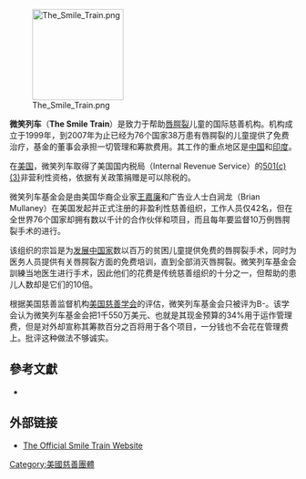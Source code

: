 [[File:The_Smile_Train.png|160px]]

'''微笑列车'''（'''The Smile Train'''）是致力于帮助[[唇腭裂|唇腭裂]]儿童的国际慈善机构。机构成立于1999年，到2007年为止已经为76个国家38万患有唇腭裂的儿童提供了免费治疗，基金的董事会承担一切管理和筹款费用。其工作的重点地区是[[中华人民共和国|中国]]和[[印度|印度]]。

在[[美国|美国]]，微笑列车取得了美国国内税局（Internal Revenue Service）的[[501(c)(3)|501(c)(3)]]非营利性资格，依据有关政策捐赠是可以除税的。

微笑列车基金会是由美国华裔企业家[[王嘉廉|王嘉廉]]和广告业人士白涧龙（Brian Mullaney）在美国发起并正式注册的非盈利性慈善组织，工作人员仅42名，但在全世界76个国家却拥有数以千计的合作伙伴和项目，而且每年要监督10万例唇腭裂手术的进行。

该组织的宗旨是为[[发展中国家|发展中国家]]数以百万的贫困儿童提供免费的唇腭裂手术，同时为医务人员提供有关唇腭裂方面的免费培训，直到全部消灭唇腭裂。微笑列车基金会訓練当地医生进行手术，因此他们的花费是传统慈善组织的十分之一，但帮助的患儿人数却是它们的10倍。

根据美国慈善监督机构[[美国慈善学会|美国慈善学会]]的评估，微笑列车基金会只被评为B-。该学会认为微笑列车基金会把1千550万美元、也就是其现金预算的34%用于运作管理费，但是对外却宣称其筹款百分之百将用于各个项目，一分钱也不会花在管理费上。批评这种做法不够诚实。

== 參考文獻 ==
<div class="references-small">
* {{cite news | author=亚微 | title=微笑列车让唇裂儿展现美丽微笑 | date=2009-05-11 | publisher=VOA | url=https://www.voachinese.com/a/a-21-w2009-05-11-voa47-61270872/1020370.html | work= | accessdate=2009-05-12 | language= | archive-date=2019-05-20 | archive-url=https://web.archive.org/web/20190520142832/https://www.voachinese.com/a/a-21-w2009-05-11-voa47-61270872/1020370.html | dead-url=no }}
{{VOA}}
</div>
== 外部链接 ==
*[https://web.archive.org/web/20080401040028/http://www.smiletrain.org/site/PageServer The Official Smile Train Website]

[[Category:美國慈善團體|Category:美國慈善團體]]